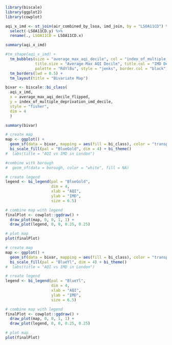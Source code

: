 ```r
library(biscale)
library(ggplot2)
library(cowplot)
```


```r
aqi_x_imd <- st_join(air_combined_by_lsoa, imd_join, by = "LSOA11CD") %>%
  select(-LSOA11CD.y) %>%
  rename(., LSOA11CD = LSOA11CD.x)

summary(aqi_x_imd)
```

```r
#tm_shape(aqi_x_imd) +
  tm_bubbles(size = "average_max_aqi_decile", col = "index_of_multiple_deprivation_imd_decile",
             title.size = "Average Max AQI Decile", title.col = "IMD Decile",
             palette = "RdYlBu", style = "jenks", border.col = "black") +
  tm_borders(lwd = 0.5) +
  tm_layout(title = "Bivariate Map")

```

```r
bivar <- biscale::bi_class(
  aqi_x_imd, 
  x = average_max_aqi_decile_flipped, 
  y = index_of_multiple_deprivation_imd_decile, 
  style = "fisher", 
  dim = 4
  )

summary(bivar)
```

```r
# create map
map <- ggplot() +
  geom_sf(data = bivar, mapping = aes(fill = bi_class), color = "transparent", size = 0, show.legend = FALSE) +
  bi_scale_fill(pal = "BlueGold", dim = 4) + bi_theme()
#  labs(title = "AQI vs IMD in London")

#combine with borough
#  geom_sf(data = borough, color = "white", fill = NA)

# create legend
legend <- bi_legend(pal = "BlueGold",
                    dim = 4,
                    xlab = "AQI",
                    ylab = "IMD",
                    size = 6.5)

# combine map with legend
finalPlot <- cowplot::ggdraw() +
  draw_plot(map, 0, 0, 1, 1) +
  draw_plot(legend, 0, 0, 0.25, 0.25)

# plot map
plot(finalPlot)

```
```r
# create map
map <- ggplot() +
  geom_sf(data = bivar, mapping = aes(fill = bi_class), color = "transparent", size = 0, show.legend = FALSE) +
  bi_scale_fill(pal = "BlueYl", dim = 4) + bi_theme() 
#  labs(title = "AQI vs IMD in London")

# create legend
legend <- bi_legend(pal = "BlueYl",
                    dim = 4,
                    xlab = "AQI",
                    ylab = "IMD",
                    size = 6.5)

# combine map with legend
finalPlot <- cowplot::ggdraw() +
  draw_plot(map, 0, 0, 1, 1) +
  draw_plot(legend, 0, 0, 0.25, 0.25)

# plot map
plot(finalPlot)
```

